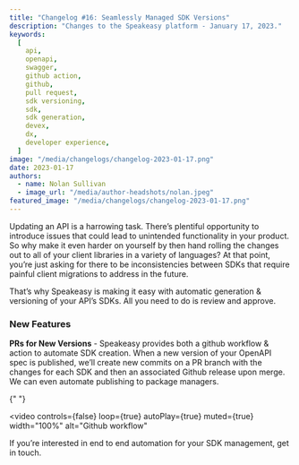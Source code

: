 ```yaml
---
title: "Changelog #16: Seamlessly Managed SDK Versions"
description: "Changes to the Speakeasy platform - January 17, 2023."
keywords:
  [
    api,
    openapi,
    swagger,
    github action,
    github,
    pull request,
    sdk versioning,
    sdk,
    sdk generation,
    devex,
    dx,
    developer experience,
  ]
image: "/media/changelogs/changelog-2023-01-17.png"
date: 2023-01-17
authors:
  - name: Nolan Sullivan
  - image_url: "/media/author-headshots/nolan.jpeg"
featured_image: "/media/changelogs/changelog-2023-01-17.png"
---
```


Updating an API is a harrowing task. There’s plentiful opportunity to introduce issues that could lead to unintended functionality in your product. So why make it even harder on yourself by then hand rolling the changes out to all of your client libraries in a variety of languages? At that point, you’re just asking for there to be inconsistencies between SDKs that require painful client migrations to address in the future.

That’s why Speakeasy is making it easy with automatic generation & versioning of your API’s SDKs. All you need to do is review and approve.

### **New Features**

**PRs for New Versions** - Speakeasy provides both a github workflow & action to automate SDK creation. When a new version of your OpenAPI spec is published, we’ll create new commits on a PR branch with the changes for each SDK and then an associated Github release upon merge. We can even automate publishing to package managers.


{" "}

<video
  controls={false}
  loop={true}
  autoPlay={true}
  muted={true}
  width="100%"
  alt="Github workflow"
>
  <source src={portal_url_1} type="video/mp4" />
</video>

If you’re interested in end to end automation for your SDK management, get in touch.
